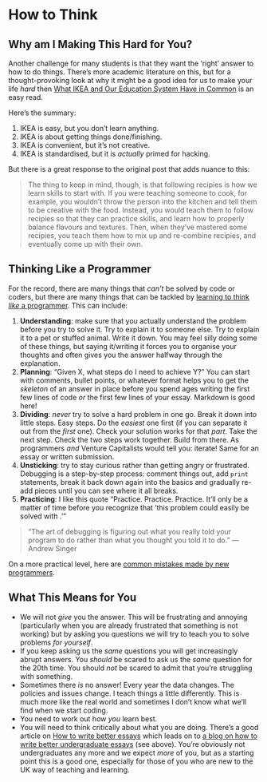 # How to Think

## Why am I Making This Hard for You?

Another challenge for many students is that they want the 'right' answer to how to do things. There's more academic literature on this, but for a thought-provoking look at why it might be a good idea for us to make your life *hard* then [What IKEA and Our Education System Have in Common](https://medium.com/the-mission/what-ikea-and-our-education-system-have-in-common-its-not-a-good-thing-1a61e56a8394) is an easy read. 

Here's the summary:

1. IKEA is easy, but you don't learn anything.
2. IKEA is about getting things done/finishing.
3. IKEA is convenient, but it's not creative.
4. IKEA is standardised, but it is *actually* primed for hacking.

But there is a great response to the original post that adds nuance to this:

> The thing to keep in mind, though, is that following recipies is how we learn skills to start with. If you were teaching someone to cook, for example, you wouldn’t throw the person into the kitchen and tell them to be creative with the food. Instead, you would teach them to follow recipies so that they can practice skills, and learn how to properly balance flavours and textures. Then, when they’ve mastered some recipies, you teach them how to mix up and re-combine recipies, and eventually come up with their own.

## Thinking Like a Programmer

For the record, there are many things that *can't* be solved by code or coders, but there are many things that can be tackled by [learning to think *like* a programmer](https://www.freecodecamp.org/news/how-to-think-like-a-programmer-lessons-in-problem-solving-d1d8bf1de7d2/). This can include:

1. **Understanding**: make sure that you actually understand the problem before you try to solve it. Try to explain it to someone else. Try to explain it to a pet or stuffed animal. Write it down. You may feel silly doing some of these things, but saying it/writing it forces you to organise your thoughts and often gives you the answer halfway through the explanation.
2. **Planning**: "Given X, what steps do I need to achieve Y?" You can start with comments, bullet points, or whatever format helps you to get the *skeleton* of an answer in place before you spend ages writing the first few lines of code *or* the first few lines of your essay. Markdown is good here!
3. **Dividing**: *never* try to solve a hard problem in one go. Break it down into little steps. Easy steps. Do the *easiest* one first (if you can separate it out from the *first* one). Check your solution works for that *part*. Take the next step. Check the two steps work together. Build from there. As programmers *and* Venture Capitalists would tell you: iterate! Same for an essay or written submission.
4. **Unsticking**: try to stay curious rather than getting angry or frustrated. Debugging is a step-by-step process: comment things out, add `print` statements, break it back down again into the basics and gradually re-add pieces until you can see where it all breaks. 
5. **Practicing**: I like this quote "Practice. Practice. Practice. It’ll only be a matter of time before you recognize that 'this problem could easily be solved with <insert concept here>.'”

>  “The art of debugging is figuring out what you really told your program to do rather than what you thought you told it to do.” — Andrew Singer

On a more practical level, here are [common mistakes made by new programmers](https://jscomplete.com/learn/pro-programmer/beginner-programmers-mistakes).

## What This Means for You

- We will not *give* you the answer. This will be frustrating and annoying (particularly when you are already frustrated that something is not working) but by asking you questions we will try to teach you to solve problems *for yourself*.
- If you keep asking us the *same* questions you will get increasingly abrupt answers. You *should* be scared to ask us the *same* question for the 20th time. You should *not* be scared to admit that you're struggling with something.
- Sometimes there *is* no answer! Every year the data changes. The policies and issues change. I teach things a little differently. This is much more like the real world and sometimes I don't know what we'll find when we start coding. 
- You need to work out how *you* learn best.
- You will need to think critically about what you are doing. There's a good article on [How to write better essays](https://www.theguardian.com/education/2017/mar/07/how-to-write-an-essay) which leads on to [a blog on how to write better undergraduate essays](https://www.timsquirrell.com/blog/how-to-write-undergraduate-essays) (see above). You're obviously not undergraduates any more and we expect *more* of you, but as a starting point this is a good one, especially for those of you who are new to the UK way of teaching and learning. 